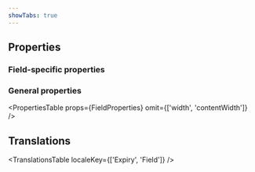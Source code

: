 ```yaml
---
showTabs: true
---
```



## Properties

### Field-specific properties

<PropertiesTable props={ExpiryProperties} />

### General properties

<PropertiesTable
  props={FieldProperties}
  omit={['width', 'contentWidth']}
/>

## Translations

<TranslationsTable localeKey={['Expiry', 'Field']} />
